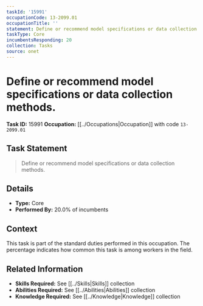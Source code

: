```yaml
---
taskId: '15991'
occupationCode: 13-2099.01
occupationTitle: ''
statement: Define or recommend model specifications or data collection methods.
taskType: Core
incumbentsResponding: 20
collection: Tasks
source: onet
---
```

# Define or recommend model specifications or data collection methods.

**Task ID:** 15991
**Occupation:** [[../Occupations|Occupation]] with code `13-2099.01`

## Task Statement

> Define or recommend model specifications or data collection methods.

## Details

- **Type:** Core
- **Performed By:** 20.0% of incumbents

## Context

This task is part of the standard duties performed in this occupation. The percentage indicates how common this task is among workers in the field.

## Related Information

- **Skills Required:** See [[../Skills|Skills]] collection
- **Abilities Required:** See [[../Abilities|Abilities]] collection
- **Knowledge Required:** See [[../Knowledge|Knowledge]] collection
